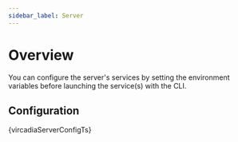```yaml
---
sidebar_label: Server
---
```




# Overview

You can configure the server's services by setting the environment variables before launching the service(s) with the CLI.

## Configuration

<CodeBlock language="typescript" title="vircadia.server.config.ts">
  {vircadiaServerConfigTs}
</CodeBlock>
